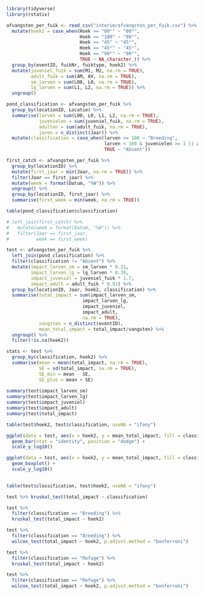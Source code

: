 ```r
library(tidyverse)
library(rstatix)
```

```r
afvangsten_per_fuik <- read_csv("interim/afvangsten_per_fuik.csv") %>% 
  mutate(hoek2 = case_when(Hoek == "00°" ~ "00°",
                           Hoek == "180" ~ "90°",
                           Hoek == "45" ~ "45°",
                           Hoek == "45°" ~ "45°",
                           Hoek == "90°" ~ "90°",
                           TRUE ~ NA_character_)) %>% 
  group_by(eventID, fuikNr, fuiktype, hoek2) %>% 
  mutate(juveniel_fuik = sum(M1, M2, na.rm = TRUE),
         adult_fuik = sum(AM, AV, na.rm = TRUE),
         sm_larven = sum(L00, L0, na.rm = TRUE),
         lg_larven = sum(L1, L2, na.rm = TRUE)) %>% 
  ungroup()

pond_classification <- afvangsten_per_fuik %>% 
  group_by(locationID, Locatie) %>% 
  summarise(larven = sum(L00, L0, L1, L2, na.rm = TRUE),
            juvenielen = sum(juveniel_fuik, na.rm = TRUE),
            adulten = sum(adult_fuik, na.rm = TRUE),
            jaren = n_distinct(Jaar)) %>% 
  mutate(classification = case_when(larven >= 100 ~ "Breeding", 
                                    larven < 100 & juvenielen >= 1 || adulten >= 1 ~ "Refuge",
                                    TRUE ~ "Absent"))

first_catch <- afvangsten_per_fuik %>% 
  group_by(locationID) %>% 
  mutate(first_jaar = min(Jaar, na.rm = TRUE)) %>% 
  filter(Jaar == first_jaar) %>% 
  mutate(week = format(Datum, "%W")) %>% 
  ungroup() %>% 
  group_by(locationID, first_jaar) %>% 
  summarise(first_week = min(week, na.rm = TRUE)) 

table(pond_classification$classification)

# left_join(first_catch) %>% 
#   mutate(week = format(Datum, "%W")) %>% 
#   filter(Jaar == first_jaar,
#          week == first_week) 

test <- afvangsten_per_fuik %>% 
  left_join(pond_classification) %>% 
  filter(classification != "Absent") %>% 
  mutate(impact_larven_sm = sm_larven * 0.21,
         impact_larven_lg = lg_larven * 0.39,
         impact_juveniel = juveniel_fuik * 1.7,
         impact_adult = adult_fuik * 0.91) %>% 
  group_by(locationID, Jaar, hoek2, classification) %>% 
  summarise(total_impact = sum(impact_larven_sm, 
                            impact_larven_lg, 
                            impact_juveniel, 
                            impact_adult, 
                            na.rm = TRUE),
            vangsten = n_distinct(eventID),
            mean_total_impact = total_impact/vangsten) %>% 
  ungroup() %>% 
  filter(!is.na(hoek2))

stats <- test %>% 
  group_by(classification, hoek2) %>% 
  summarise(mean = mean(total_impact, na.rm = TRUE),
            SE = sd(total_impact, na.rm = TRUE),
            SE_min = mean - SE,
            SE_plus = mean + SE)
  
summary(test$impact_larven_sm)
summary(test$impact_larven_lg)
summary(test$impact_juveniel)
summary(test$impact_adult)
summary(test$total_impact)

table(test$hoek2, test$classification, useNA = "ifany")
```

```r
ggplot(data = test, aes(x = hoek2, y = mean_total_impact, fill = classification)) + 
  geom_bar(stat = "identity", position = "dodge") +
  scale_y_log10()

ggplot(data = test, aes(x = hoek2, y = mean_total_impact, fill = classification)) + 
  geom_boxplot() +
  scale_y_log10()
  

table(test$classification, test$hoek2, useNA = "ifany")
```

```r
test %>% kruskal_test(total_impact ~ classification)

test %>% 
  filter(classification == "Breeding") %>% 
  kruskal_test(total_impact ~ hoek2)

test %>% 
  filter(classification == "Breeding") %>% 
  wilcox_test(total_impact ~ hoek2, p.adjust.method = "bonferroni")

test %>% 
  filter(classification == "Refuge") %>% 
  kruskal_test(total_impact ~ hoek2)

test %>% 
  filter(classification == "Refuge") %>% 
  wilcox_test(total_impact ~ hoek2, p.adjust.method = "bonferroni")
```


